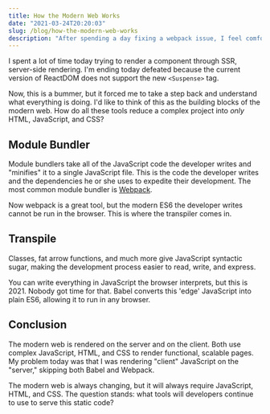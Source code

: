 ```yaml
---
title: How the Modern Web Works
date: "2021-03-24T20:20:03"
slug: /blog/how-the-modern-web-works
description: "After spending a day fixing a webpack issue, I feel comfortable enough to share my heartache and struggles."
---
```


I spent a lot of time today trying to render a component through SSR, server-side rendering. I'm ending today defeated because the current version of ReactDOM does not support the new `<Suspense>` tag.

<React />

Now, this is a bummer, but it forced me to take a step back and understand what everything is doing. I'd like to think of this as the building blocks of the modern web. How do all these tools reduce a complex project into  *only* HTML, JavaScript, and CSS?

## Module Bundler

Module bundlers take all of the JavaScript code the developer writes and "minifies" it to a single JavaScript file. This is the code the developer writes and the dependencies he or she uses to expedite their development. The most common module bundler is [Webpack](https://webpack.js.org).

<Webpack/>

Now webpack is a great tool, but the modern ES6 the developer writes cannot be run in the browser. This is where the transpiler comes in.

## Transpile

Classes, fat arrow functions, and much more give JavaScript syntactic sugar, making the development process easier to read, write, and express.

You can write everything in JavaScript the browser interprets, but this is 2021. Nobody got time for that. Babel converts this 'edge' JavaScript into plain ES6, allowing it to run in any browser.

<Babel/>

## Conclusion

The modern web is rendered on the server and on the client. Both use complex JavaScript, HTML, and CSS to render functional, scalable pages. My problem today was that I was rendering "client" JavaScript on the "server," skipping both Babel and Webpack.

The modern web is always changing, but it will always require JavaScript, HTML, and CSS. The question stands: what tools will developers continue to use to serve this static code?